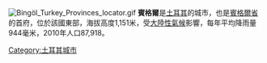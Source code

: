 [[File:Bingöl_Turkey_Provinces_locator.gif|thumb]]
'''賓格爾'''是[[土耳其|土耳其]]的城市，也是[[賓格爾省|賓格爾省]]的首府，位於該國東部，海拔高度1,151米，受[[大陸性氣候|大陸性氣候]]影響，每年平均降雨量944毫米，2010年人口87,918。

{{Authority control}}
{{Turkey-geo-stub}}

[[Category:土耳其城市|Category:土耳其城市]]